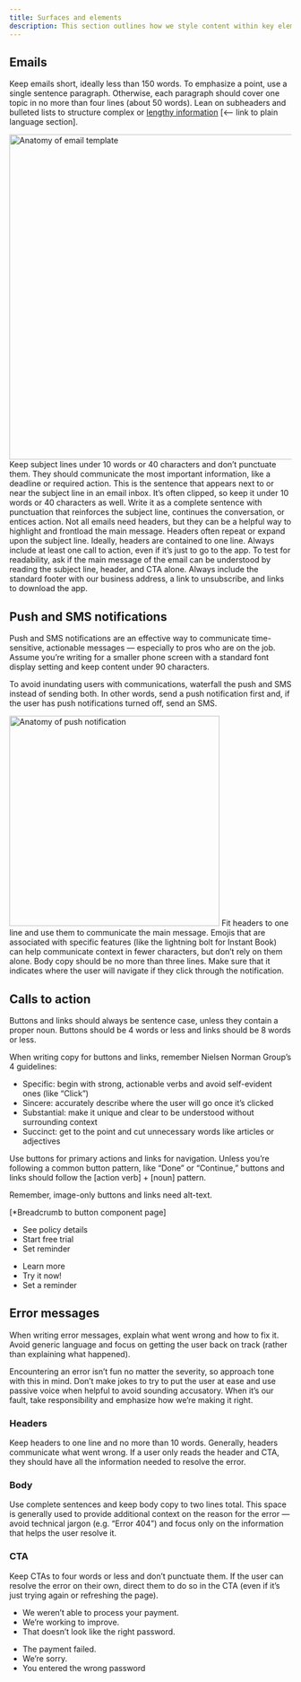 ```yaml
---
title: Surfaces and elements
description: This section outlines how we style content within key elements and surfaces outside of product components. For component-level guidelines, see individual component pages.
---
```



## Emails

Keep emails short, ideally less than 150 words. To emphasize a point, use a single sentence paragraph. Otherwise, each paragraph should cover one topic in no more than four lines (about 50 words). Lean on subheaders and bulleted lists to structure complex or [lengthy information](https://docs.google.com/document/d/1FVofijr_uM3KbGI6xQNvXgN2Jwt2LN69UiRuNxpwXyQ/edit#heading=h.aqai4g17xkbc) [<-- link to plain language section].

<!--
### Subject lines (SL)

Keep subject lines under 10 words or 40 characters and don’t punctuate them. They should communicate the most important information, like a deadline or required action.

### Pre-headers (PH)

This is the sentence that appears next to or near the subject line in an email inbox. It’s often clipped, so keep it under 10 words or 40 characters as well. Write it as a complete sentence with punctuation that reinforces the subject line, continues the conversation, or entices action.

### Headers

Not all emails need headers, but they can be a helpful way to highlight and frontload the main message. Headers often repeat or expand upon the subject line. Ideally, headers are contained to one line.

### Calls to action (CTAs)

Always include at least one call to action, even if it’s just to go to the app. To test for readability, ask if the main message of the email can be understood by reading the subject line, header, and CTA alone.

### Footers

Always include the standard footer with our business address, a link to unsubscribe, and links to download the app. -->

<Img
    src="./email.png"
    alt="Anatomy of email template"
    width="580px"
    className="ba b-gray-300 mb3 dib"
/>
<Anatomy>
    <AnatomyItem number="1" title="Subject lines (SL)">
        <Text size={2} className="black-300">
            Keep subject lines under 10 words or 40 characters and don’t punctuate them. They should
            communicate the most important information, like a deadline or required action.
        </Text>
    </AnatomyItem>
    <AnatomyItem number="2" title="Pre-headers (PH)">
        <Text size={2} className="black-300">
            This is the sentence that appears next to or near the subject line in an email inbox.
            It’s often clipped, so keep it under 10 words or 40 characters as well. Write it as a
            complete sentence with punctuation that reinforces the subject line, continues the
            conversation, or entices action.
        </Text>
    </AnatomyItem>
    <AnatomyItem number="3" title="Headers">
        <Text size={2} className="black-300">
            Not all emails need headers, but they can be a helpful way to highlight and frontload
            the main message. Headers often repeat or expand upon the subject line. Ideally, headers
            are contained to one line.
        </Text>
    </AnatomyItem>
    <AnatomyItem number="4" title="Body"></AnatomyItem>
    <AnatomyItem number="5" title="Calls to action (CTAs)">
        <Text size={2} className="black-300">
            Always include at least one call to action, even if it’s just to go to the app. To test
            for readability, ask if the main message of the email can be understood by reading the
            subject line, header, and CTA alone.
        </Text>
    </AnatomyItem>
    <AnatomyItem number="6" title="Footers">
        <Text size={2} className="black-300">
            Always include the standard footer with our business address, a link to unsubscribe, and
            links to download the app.
        </Text>
    </AnatomyItem>
</Anatomy>

## Push and SMS notifications

Push and SMS notifications are an effective way to communicate time-sensitive, actionable messages — especially to pros who are on the job. Assume you’re writing for a smaller phone screen with a standard font display setting and keep content under 90 characters.

To avoid inundating users with communications, waterfall the push and SMS instead of sending both. In other words, send a push notification first and, if the user has push notifications turned off, send an SMS.

<Img
    src="./push.png"
    alt="Anatomy of push notification"
    width="375px"
    className="ba b-gray-300 mb3 dib"
/>
<Anatomy>
    <AnatomyItem number="1" title="Headers">
        <Text size={2} className="black-300">
            Fit headers to one line and use them to communicate the main message. Emojis that are
            associated with specific features (like the lightning bolt for Instant Book) can help
            communicate context in fewer characters, but don’t rely on them alone.
        </Text>
    </AnatomyItem>
    <AnatomyItem number="2" title="Body">
        <Text size={2} className="black-300">
            Body copy should be no more than three lines. Make sure that it indicates where the user
            will navigate if they click through the notification.
        </Text>
    </AnatomyItem>
</Anatomy>

## Calls to action

Buttons and links should always be sentence case, unless they contain a proper noun. Buttons should be 4 words or less and links should be 8 words or less.

When writing copy for buttons and links, remember Nielsen Norman Group’s 4 guidelines:

-   Specific: begin with strong, actionable verbs and avoid self-evident ones (like “Click”)
-   Sincere: accurately describe where the user will go once it’s clicked
-   Substantial: make it unique and clear to be understood without surrounding context
-   Succinct: get to the point and cut unnecessary words like articles or adjectives

Use buttons for primary actions and links for navigation. Unless you’re following a common button pattern, like “Done” or “Continue,” buttons and links should follow the [action verb] + [noun] pattern.

Remember, image-only buttons and links need alt-text.

[*Breadcrumb to button component page]

<Grid gutter="wide">
    <GridColumn aboveSmall={6}>
        <DoDont type="do" coloredHeading>
            <ul>
                <li>See policy details</li>
                <li>Start free trial</li>
                <li>Set reminder</li>
            </ul>
        </DoDont>
    </GridColumn>
    <GridColumn aboveSmall={6}>
        <DoDont type="dont" coloredHeading>
            <ul>
                <li>Learn more</li>
                <li>Try it now!</li>
                <li>Set a reminder</li>
            </ul>
        </DoDont>
    </GridColumn>
</Grid>

## Error messages

When writing error messages, explain what went wrong and how to fix it. Avoid generic language and focus on getting the user back on track (rather than explaining what happened).

Encountering an error isn’t fun no matter the severity, so approach tone with this in mind. Don’t make jokes to try to put the user at ease and use passive voice when helpful to avoid sounding accusatory. When it’s our fault, take responsibility and emphasize how we’re making it right.

### Headers

Keep headers to one line and no more than 10 words. Generally, headers communicate what went wrong. If a user only reads the header and CTA, they should have all the information needed to resolve the error.

### Body

Use complete sentences and keep body copy to two lines total. This space is generally used to provide additional context on the reason for the error — avoid technical jargon (e.g. “Error 404”) and focus only on the information that helps the user resolve it.

### CTA

Keep CTAs to four words or less and don’t punctuate them. If the user can resolve the error on their own, direct them to do so in the CTA (even if it’s just trying again or refreshing the page).

<Grid gutter="wide">
    <GridColumn aboveSmall={6}>
        <DoDont type="do" coloredHeading>
            <ul>
                <li>We weren’t able to process your payment.</li>
                <li>We’re working to improve.</li>
                <li>That doesn’t look like the right password.</li>
            </ul>
        </DoDont>
    </GridColumn>
    <GridColumn aboveSmall={6}>
        <DoDont type="dont" coloredHeading>
            <ul>
                <li>The payment failed.</li>
                <li>We’re sorry.</li>
                <li>You entered the wrong password</li>
            </ul>
        </DoDont>
    </GridColumn>
</Grid>
